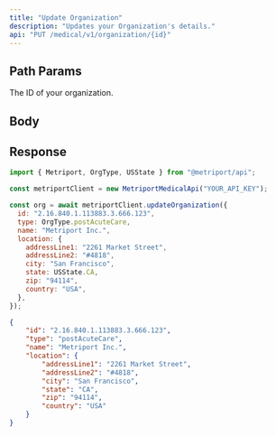 ```yaml
---
title: "Update Organization"
description: "Updates your Organization's details."
api: "PUT /medical/v1/organization/{id}"
---
```


## Path Params

<ParamField path="id" type="string" required>
  The ID of your organization.
</ParamField>

## Body

<Snippet file="organization.mdx" />

## Response

<Snippet file="organization-response.mdx" />

<ResponseExample>

```javascript Metriport SDK
import { Metriport, OrgType, USState } from "@metriport/api";

const metriportClient = new MetriportMedicalApi("YOUR_API_KEY");

const org = await metriportClient.updateOrganization({
  id: "2.16.840.1.113883.3.666.123",
  type: OrgType.postAcuteCare,
  name: "Metriport Inc.",
  location: {
    addressLine1: "2261 Market Street",
    addressLine2: "#4818",
    city: "San Francisco",
    state: USState.CA,
    zip: "94114",
    country: "USA",
  },
});
```

</ResponseExample>

```json
{
    "id": "2.16.840.1.113883.3.666.123",
    "type": "postAcuteCare",
    "name": "Metriport Inc.",
    "location": {
        "addressLine1": "2261 Market Street",
        "addressLine2": "#4818",
        "city": "San Francisco",
        "state": "CA",
        "zip": "94114",
        "country": "USA"
    }
}
```
